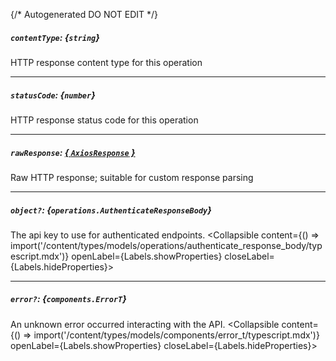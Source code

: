 {/* Autogenerated DO NOT EDIT  */}

##### `contentType`: *{`string`}*
HTTP response content type for this operation

---
##### `statusCode`: *{`number`}*
HTTP response status code for this operation

---
##### `rawResponse`: [*{ `AxiosResponse` }*](https://axios-http.com/docs/res_schema)
Raw HTTP response; suitable for custom response parsing

---
##### `object?`: *{`operations.AuthenticateResponseBody`}*
The api key to use for authenticated endpoints.
<Collapsible content={() => import('/content/types/models/operations/authenticate_response_body/typescript.mdx')} openLabel={Labels.showProperties} closeLabel={Labels.hideProperties}>
</Collapsible>

---
##### `error?`: *{`components.ErrorT`}*
An unknown error occurred interacting with the API.
<Collapsible content={() => import('/content/types/models/components/error_t/typescript.mdx')} openLabel={Labels.showProperties} closeLabel={Labels.hideProperties}>
</Collapsible>


